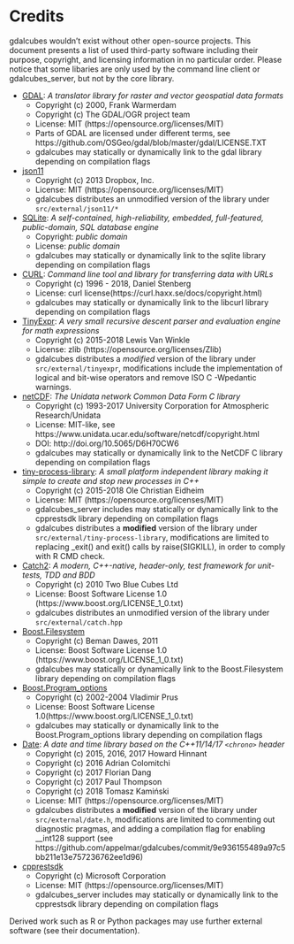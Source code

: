 # Credits

gdalcubes wouldn't exist without other open-source projects. This document presents a list of used third-party software including their purpose, copyright, and licensing information in no particular order. Please notice that some libaries are only used by the command line client or gdalcubes_server, but not by the core library.

- [GDAL](https://www.gdal.org/): *A translator library for raster and vector geospatial data formats*
    - Copyright (c) 2000, Frank Warmerdam
    - Copyright (c) The GDAL/OGR project team
    - License:  MIT (https://opensource.org/licenses/MIT)
    - Parts of GDAL are licensed under different terms, see https://github.com/OSGeo/gdal/blob/master/gdal/LICENSE.TXT
    - gdalcubes may statically or dynamically link to the gdal library depending on compilation flags


- [json11](https://github.com/dropbox/json11)
     - Copyright (c) 2013 Dropbox, Inc.
     - License: MIT (https://opensource.org/licenses/MIT) 
     - gdalcubes distributes an unmodified version of the library under `src/external/json11/*`


- [SQLite](https://www.sqlite.org/):  *A self-contained, high-reliability, embedded, full-featured, public-domain, SQL database engine*
     - Copyright:  *public domain*
     - License: *public domain*
     - gdalcubes may statically or dynamically link to the sqlite library depending on compilation flags


- [CURL](https://curl.haxx.se/): *Command line tool and library for transferring data with URLs*
     - Copyright (c) 1996 - 2018, Daniel Stenberg
     - License: curl license(https://curl.haxx.se/docs/copyright.html) 
     - gdalcubes may statically or dynamically link to the libcurl library depending on compilation flags



- [TinyExpr](https://github.com/codeplea/tinyexpr): *A very small recursive descent parser and evaluation engine for math expressions*
    - Copyright (c) 2015-2018 Lewis Van Winkle
    - License:  zlib (https://opensource.org/licenses/Zlib) 
    - gdalcubes distributes a *modified* version of the library under `src/external/tinyexpr`, modifications include the implementation of logical and bit-wise operators and remove ISO C -Wpedantic warnings.



- [netCDF](https://www.unidata.ucar.edu/software/netcdf): *The Unidata network Common Data Form C library*
    - Copyright (c) 1993-2017 University Corporation for Atmospheric Research/Unidata
    - License: MIT-like, see https://www.unidata.ucar.edu/software/netcdf/copyright.html
    - DOI: http://doi.org/10.5065/D6H70CW6
    - gdalcubes may statically or dynamically link to the NetCDF C library depending on compilation flags



- [tiny-process-library](https://gitlab.com/eidheim/tiny-process-library): *A small platform independent library making it simple to create and stop new processes in C++*
    - Copyright (c) 2015-2018 Ole Christian Eidheim
    - License:  MIT (https://opensource.org/licenses/MIT)      
    - gdalcubes_server includes may statically or dynamically link to the cpprestsdk library depending on compilation flags 
    - gdalcubes distributes a **modified** version of the library under `src/external/tiny-process-library`, modifications are limited to replacing _exit() and exit() calls by raise(SIGKILL), in order to comply with R CMD check.



- [Catch2](https://github.com/catchorg/Catch2): *A modern, C++-native, header-only, test framework for unit-tests, TDD and BDD*
    - Copyright (c) 2010 Two Blue Cubes Ltd
    - License:  Boost Software License 1.0 (https://www.boost.org/LICENSE_1_0.txt)
    - gdalcubes distributes an unmodified version of the library under `src/external/catch.hpp`



- [Boost.Filesystem](https://www.boost.org/doc/libs/1_68_0/libs/filesystem/doc/index.htm)
    - Copyright (c) Beman Dawes, 2011
    - License:  Boost Software License 1.0 (https://www.boost.org/LICENSE_1_0.txt)
    - gdalcubes may statically or dynamically link to the Boost.Filesystem library depending on compilation flags         



- [Boost.Program_options](https://www.boost.org/doc/libs/1_68_0/doc/html/program_options.html)
    - Copyright (c) 2002-2004 Vladimir Prus
    - License:  Boost Software License 1.0(https://www.boost.org/LICENSE_1_0.txt)       
    - gdalcubes may statically or dynamically link to the Boost.Program_options library depending on compilation flags         



- [Date](https://github.com/HowardHinnant/date): *A date and time library based on the C++11/14/17 `<chrono>` header*  
    - Copyright (c) 2015, 2016, 2017 Howard Hinnant
    - Copyright (c) 2016 Adrian Colomitchi
    - Copyright (c) 2017 Florian Dang
    - Copyright (c) 2017 Paul Thompson
    - Copyright (c) 2018 Tomasz Kamiński    
    - License: MIT (https://opensource.org/licenses/MIT)       
    - gdalcubes distributes a **modified** version of the library under `src/external/date.h`, modifications are limited to commenting out diagnostic pragmas, and adding a compilation flag for enabling __int128 support (see https://github.com/appelmar/gdalcubes/commit/9e936155489a97c5bb211e13e757236762ee1d96)
 


- [cpprestsdk](https://github.com/Microsoft/cpprestsdk)
    - Copyright (c) Microsoft Corporation
    - License:  MIT (https://opensource.org/licenses/MIT)      
    - gdalcubes_server includes may statically or dynamically link to the cpprestsdk library depending on compilation flags 



Derived work such as R or Python packages may use further external software (see their documentation).  

